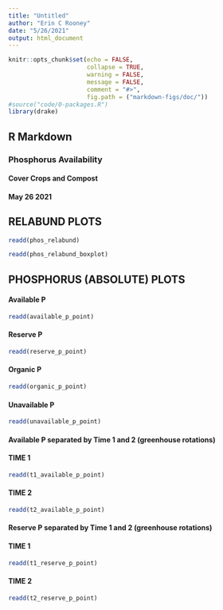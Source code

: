 ```yaml
---
title: "Untitled"
author: "Erin C Rooney"
date: "5/26/2021"
output: html_document
---
```


```r
knitr::opts_chunk$set(echo = FALSE,
                      collapse = TRUE,
                      warning = FALSE,
                      message = FALSE,
                      comment = "#>",
                      fig.path = ("markdown-figs/doc/"))
#source("code/0-packages.R")
library(drake)
```

## R Markdown
### Phosphorus Availability
#### Cover Crops and Compost
#### May 26 2021

## RELABUND PLOTS
```r
readd(phos_relabund)
```

```r
readd(phos_relabund_boxplot)
```

## PHOSPHORUS (ABSOLUTE) PLOTS

#### Available P  
```r
readd(available_p_point)
```

#### Reserve P  
```r
readd(reserve_p_point)
```

#### Organic P  
```r
readd(organic_p_point)
```

#### Unavailable P  
```r
readd(unavailable_p_point)
```

#### Available P separated by Time 1 and 2 (greenhouse rotations) 
#### TIME 1
```r
readd(t1_available_p_point)
```

#### TIME 2
```r
readd(t2_available_p_point)
```

#### Reserve P separated by Time 1 and 2 (greenhouse rotations) 
#### TIME 1
```r
readd(t1_reserve_p_point)
```

#### TIME 2
```r
readd(t2_reserve_p_point)
```